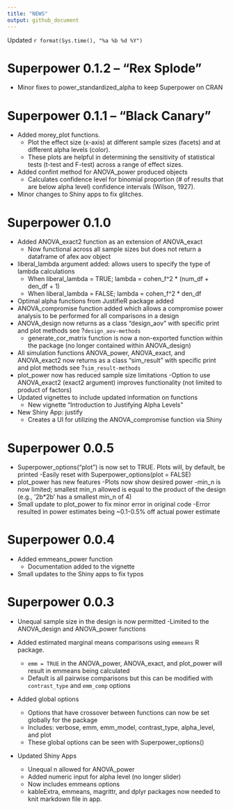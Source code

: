 ```yaml
---
title: "NEWS"
output: github_document
---
```


Updated `r format(Sys.time(), "%a %b %d %Y")`

# Superpower 0.1.2 -- "Rex Splode"
- Minor fixes to power_standardized_alpha to keep Superpower on CRAN

# Superpower 0.1.1 -- "Black Canary"
- Added morey_plot functions.
  - Plot the effect size (x-axis) at different sample sizes (facets) and at different alpha levels (color).
  - These plots are helpful in determining the sensitivity of statistical tests (t-test and F-test) across a range of effect sizes.
- Added confint method for ANOVA_power produced objects
  - Calculates confidence level for binomial proportion (# of results that are below alpha level) confidence intervals (Wilson, 1927).
- Minor changes to Shiny apps to fix glitches.

# Superpower 0.1.0
- Added ANOVA_exact2 function as an extension of ANOVA_exact
  - Now functional across all sample sizes but does not return a dataframe of afex aov object
- liberal_lambda argument added: allows users to specify the type of lambda calculations
  - When liberal_lambda = TRUE; lambda = cohen_f^2 * (num_df + den_df + 1)
  - When liberal_lambda = FALSE; lambda = cohen_f^2 * den_df 
- Optimal alpha functions from JustifieR package added
- ANOVA_compromise function added which allows a compromise power analysis to be performed for all comparisons in a design
- ANOVA_design now returns as a class "design_aov" with specific print and plot methods see ?`design_aov-methods`
  - generate_cor_matrix function is now a non-exported function within the package (no longer contained within ANOVA_design)
- All simulation functions ANOVA_power, ANOVA_exact, and ANOVA_exact2 now returns as a class "sim_result" with specific print and plot methods see ?`sim_result-methods`
- plot_power now has reduced sample size limitations
  -Option to use ANOVA_exact2 (exact2 argument) improves functionality (not limited to product of factors)
- Updated vignettes to include updated information on functions
  - New vignette "Introduction to Justifying Alpha Levels"
- New Shiny App: justify
  - Creates a UI for utilizing the ANOVA_compromise function via Shiny

# Superpower 0.0.5

- Superpower_options("plot") is now set to TRUE. Plots will, by default, be printed
  -Easily reset with Superpower_options(plot = FALSE)
- plot_power has new features
  -Plots now show desired power
  -min_n is now limited; smallest min_n allowed is equal to the product of the design (e.g., '2b*2b' has a smallest min_n of 4)
- Small update to plot_power to fix minor error in original code
  -Error resulted in power estimates being ~0.1-0.5% off actual power estimate

# Superpower 0.0.4

- Added emmeans_power function
  - Documentation added to the vignette

- Small updates to the Shiny apps to fix typos

# Superpower 0.0.3

- Unequal sample size in the design is now permitted
  -Limited to the ANOVA_design and ANOVA_power functions
  
- Added estimated marginal means comparisons using `emmeans` R package.
  - `emm = TRUE` in the ANOVA_power, ANOVA_exact, and plot_power will result in emmeans being calculated
  - Default is all pairwise comparisons but this can be modified with `contrast_type` and `emm_comp` options
  
- Added global options
  - Options that have crossover between functions can now be set globally for the package
  - Includes: verbose, emm, emm_model, contrast_type, alpha_level, and plot
  - These global options can be seen with Superpower_options()

- Updated Shiny Apps  
  - Unequal n allowed for ANOVA_power
  - Added numeric input for alpha level (no longer slider)
  - Now includes emmeans options
  - kableExtra, emmeans, magrittr, and dplyr packages now needed to knit markdown file in app.